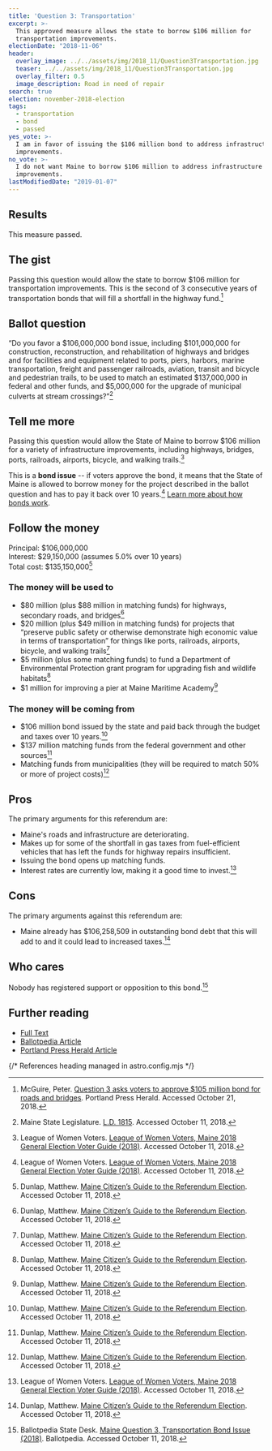 ```yaml
---
title: 'Question 3: Transportation'
excerpt: >-
  This approved measure allows the state to borrow $106 million for
  transportation improvements.
electionDate: "2018-11-06"
header:
  overlay_image: ../../assets/img/2018_11/Question3Transportation.jpg
  teaser: ../../assets/img/2018_11/Question3Transportation.jpg
  overlay_filter: 0.5
  image_description: Road in need of repair
search: true
election: november-2018-election
tags:
  - transportation
  - bond
  - passed
yes_vote: >-
  I am in favor of issuing the $106 million bond to address infrastructure
  improvements.
no_vote: >-
  I do not want Maine to borrow $106 million to address infrastructure
  improvements.
lastModifiedDate: "2019-01-07"
---
```


## Results

This measure passed.

## The gist

Passing this question would allow the state to borrow $106 million for transportation improvements. This is the second of 3 consecutive years of transportation bonds that will fill a shortfall in the highway fund.[^5]

## Ballot question

“Do you favor a $106,000,000 bond issue, including $101,000,000 for construction, reconstruction, and rehabilitation of highways and bridges and for facilities and equipment related to ports, piers, harbors, marine transportation, freight and passenger railroads, aviation, transit and bicycle and pedestrian trails, to be used to match an estimated $137,000,000 in federal and other funds, and $5,000,000 for the upgrade of municipal culverts at stream crossings?”[^2]

<YesNoTable yesContent={frontmatter.yes_vote} noContent={frontmatter.no_vote} />

## Tell me more

Passing this question would allow the State of Maine to borrow $106 million for a variety of infrastructure improvements, including highways, bridges, ports, railroads, airports, bicycle, and walking trails.[^3]

This is a **bond issue** -- if voters approve the bond, it means that the State of Maine is allowed to borrow money for the project described in the ballot question and has to pay it back over 10 years.[^3] [Learn more about how bonds work](/bonds).

## Follow the money

Principal: $106,000,000
<br />Interest: $29,150,000 (assumes 5.0% over 10 years)
<br />Total cost: $135,150,000[^4]

### The money will be used to

- $80 million (plus $88 million in matching funds) for highways, secondary roads, and bridges[^4]
- $20 million (plus $49 million in matching funds) for projects that “preserve public safety or otherwise demonstrate high economic value in terms of transportation” for things like ports, railroads, airports, bicycle, and walking trails[^4]
- $5 million (plus some matching funds) to fund a Department of Environmental Protection grant program for upgrading fish and wildlife habitats[^4]
- $1 million for improving a pier at Maine Maritime Academy[^4]

### The money will be coming from

- $106 million bond issued by the state and paid back through the budget and taxes over 10 years.[^4]
- $137 million matching funds from the federal government and other sources[^4]
- Matching funds from municipalities (they will be required to match 50% or more of project costs)[^4]

## Pros

The primary arguments for this referendum are:

- Maine's roads and infrastructure are deteriorating.
- Makes up for some of the shortfall in gas taxes from fuel-efficient vehicles that has left the funds for highway repairs insufficient.
- Issuing the bond opens up matching funds.
- Interest rates are currently low, making it a good time to invest.[^3]

## Cons

The primary arguments against this referendum are:

- Maine already has $106,258,509 in outstanding bond debt that this will add to and it could lead to increased taxes.[^4]

## Who cares

Nobody has registered support or opposition to this bond.[^1]

## Further reading

- [Full Text](http://www.mainelegislature.org/legis/bills/getPDF.asp?paper=SP0682&item=2&snum=128)
- [Ballotpedia Article](<https://ballotpedia.org/Maine_Question_3,_Transportation_Bond_Issue_(2018)>)
- [Portland Press Herald Article](https://www.pressherald.com/2017/11/05/question-3-asks-voters-to-approve-105-million-bond-for-roads-and-bridges/)

{/* References heading managed in astro.config.mjs */}
[^1]: Ballotpedia State Desk. [Maine Question 3, Transportation Bond Issue (2018)](<https://ballotpedia.org/Maine_Question_3,_Transportation_Bond_Issue_(2018)>). Ballotpedia. Accessed October 11, 2018.
[^2]: Maine State Legislature. [L.D. 1815](http://www.mainelegislature.org/legis/bills/getPDF.asp?paper=SP0682&item=2&snum=128). Accessed October 11, 2018.
[^3]: League of Women Voters. [League of Women Voters, Maine 2018 General Election Voter Guide (2018)](http://www.lwvme.org/files/VG_2018_Statewide.pdf). Accessed October 11, 2018.
[^4]: Dunlap, Matthew. [Maine Citizen’s Guide to the Referendum Election](https://www.maine.gov/sos/cec/elec/upcoming/pdf/citizensguide.pdf). Accessed October 11, 2018.
[^5]: McGuire, Peter. [Question 3 asks voters to approve $105 million bond for roads and bridges](https://www.pressherald.com/2017/11/05/question-3-asks-voters-to-approve-105-million-bond-for-roads-and-bridges/). Portland Press Herald. Accessed October 21, 2018.
